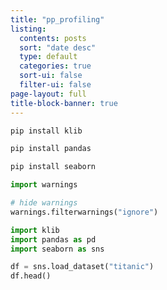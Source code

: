 ```yaml
---
title: "pp_profiling"
listing:
  contents: posts
  sort: "date desc"
  type: default
  categories: true
  sort-ui: false
  filter-ui: false
page-layout: full
title-block-banner: true
---
```



```python
pip install klib
```
```python
pip install pandas
```
```python
pip install seaborn
```
```python
import warnings

# hide warnings
warnings.filterwarnings("ignore")
```
```python
import klib
import pandas as pd
import seaborn as sns

df = sns.load_dataset("titanic")
df.head()
```